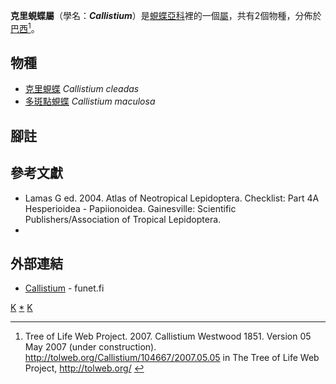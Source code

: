 {{NoteTA|G1=Butterfly}}
{{Automatic Taxobox
| taxon = Callistium
| authority = Stichel, 1911
| image = CallistiumCleadasHew1866OD.JPG
| image_caption = [[克里蜆蝶|克里蜆蝶]]<br />''Callistium cleadas''
| type_species = [[克里蜆蝶|克里蜆蝶]]<br />''Charis cleadas''
| type_species_authority = Hewitson, 1866
| subdivision_ranks = 物種
| subdivision = 共2種，詳閱正文。
| synonyms =
}}

'''克里蜆蝶屬'''（學名：'''''Callistium'''''）是[[蜆蝶亞科|蜆蝶亞科]]裡的一個[[屬|屬]]，共有2個物種，分佈於[[巴西|巴西]]<ref>Tree of Life Web Project. 2007. Callistium Westwood 1851. Version 05 May 2007 (under construction). http://tolweb.org/Callistium/104667/2007.05.05 {{Wayback|url=http://tolweb.org/Callistium/104667/2007.05.05 |date=20181006092128 }} in The Tree of Life Web Project, http://tolweb.org/ {{Wayback|url=http://tolweb.org/ |date=20110515100516 }} {{en}}</ref>。

== 物種 ==
* [[克里蜆蝶|克里蜆蝶]] ''Callistium cleadas''
* [[多斑點蜆蝶|多斑點蜆蝶]] ''Callistium maculosa''

== 腳註 ==
{{reflist}}

== 參考文獻 ==
{{Commons category| Callistium}}
* Lamas G ed. 2004. Atlas of Neotropical Lepidoptera. Checklist: Part 4A Hesperioidea - Papiionoidea. Gainesville: Scientific Publishers/Association of Tropical Lepidoptera.
* {{Cite book | author = 寿建新, 周尧, 李宇飞 | title = 世界蝴蝶分類名錄 | location = 中國 | publisher = 陝西科學技術出版社 | date = 2006-04-01 | ISBN = 9787536936768}}

== 外部連結 ==
* [http://ftp.funet.fi/pub/sci/bio/life/insecta/lepidoptera/ditrysia/papilionoidea/riodinidae/callistium/ Callistium] {{Wayback|url=http://ftp.funet.fi/pub/sci/bio/life/insecta/lepidoptera/ditrysia/papilionoidea/riodinidae/callistium/ |date=20180930024200 }} - funet.fi

{{蜆蝶亞科}}
{{taxonbar}}
[[Category:_1911年描述的分类群|K]]
[[Category:克里蜆蝶屬|*]]
[[Category:蜆蝶亞科|K]]